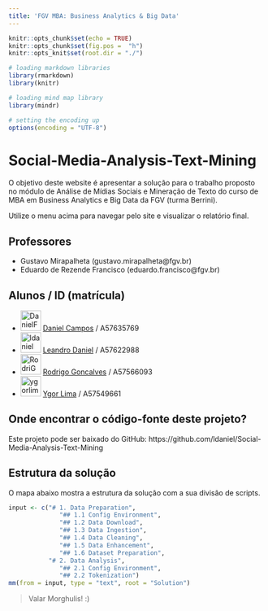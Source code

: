 ```yaml
---
title: 'FGV MBA: Business Analytics & Big Data'
---
```


```r

knitr::opts_chunk$set(echo = TRUE)
knitr::opts_chunk$set(fig.pos =  "h")
knitr::opts_knit$set(root.dir = "./")

# loading markdown libraries
library(rmarkdown)
library(knitr)

# loading mind map library
library(mindr)

# setting the encoding up
options(encoding = "UTF-8")

```

# Social-Media-Analysis-Text-Mining

O objetivo deste website é apresentar a solução para o trabalho proposto no módulo de Análise de Mídias Sociais e Mineração de Texto do curso de MBA em Business Analytics e Big Data da FGV (turma Berrini).

Utilize o menu acima para navegar pelo site e visualizar o relatório final.

## Professores
- Gustavo Mirapalheta (gustavo.mirapalheta@fgv.br)
- Eduardo de Rezende Francisco (eduardo.francisco@fgv.br)

## Alunos / ID (matrícula)

- <a href="https://github.com/DanielFCampos"><img src="https://avatars2.githubusercontent.com/u/31582602?s=460&v=4" title="DanielFCampos" width="40" height="40"></a> [Daniel Campos](mailto:daniel.ferraz.campos@gmail.com) / A57635769
- <a href="https://github.com/ldaniel"><img src="https://avatars2.githubusercontent.com/u/205534?s=460&v=4" title="ldaniel" width="40" height="40"></a>  [Leandro Daniel](mailto:contato@leandrodaniel.com) / A57622988
- <a href="https://github.com/RodriGonca"><img src="https://avatars2.githubusercontent.com/u/50252438?s=460&v=4" title="RodriGonca" width="40" height="40"></a> [Rodrigo Goncalves](mailto:rodrigo.goncalves@me.com) / A57566093
- <a href="https://github.com/ygorlima1"><img src="https://avatars2.githubusercontent.com/u/52429828?s=460&v=4" title="ygorlima1" width="40" height="40"></a>  [Ygor Lima](mailto:ygor_redesocial@hotmail.com) / A57549661

## Onde encontrar o código-fonte deste projeto?
Este projeto pode ser baixado do GitHub: https://github.com/ldaniel/Social-Media-Analysis-Text-Mining

## Estrutura da solução
O mapa abaixo mostra a estrutura da solução com a sua divisão de scripts.

```r

input <- c("# 1. Data Preparation", 
              "## 1.1 Config Environment", 
              "## 1.2 Data Download",
              "## 1.3 Data Ingestion",
              "## 1.4 Data Cleaning",
              "## 1.5 Data Enhancement",
              "## 1.6 Dataset Preparation", 
           "# 2. Data Analysis",
              "## 2.1 Config Environment", 
              "## 2.2 Tokenization")
mm(from = input, type = "text", root = "Solution")

```


> Valar Morghulis!
> :)
